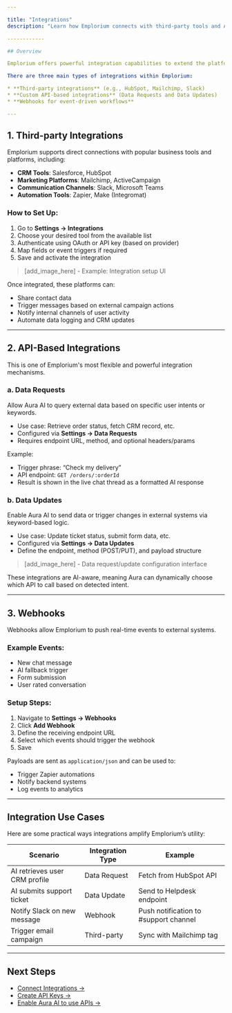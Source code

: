 ```yaml
---

title: "Integrations"
description: "Learn how Emplorium connects with third-party tools and APIs to help you streamline workflows, automate tasks, and access external data directly in your chat experience."

------------

## Overview

Emplorium offers powerful integration capabilities to extend the platform's functionality and align it with your existing tools. Whether you're connecting to a CRM, marketing tool, automation service, or using custom APIs, Emplorium provides a seamless integration layer across multiple channels.

There are three main types of integrations within Emplorium:

* **Third-party integrations** (e.g., HubSpot, Mailchimp, Slack)
* **Custom API-based integrations** (Data Requests and Data Updates)
* **Webhooks for event-driven workflows**

---
```


## 1. Third-party Integrations

Emplorium supports direct connections with popular business tools and platforms, including:

* **CRM Tools**: Salesforce, HubSpot
* **Marketing Platforms**: Mailchimp, ActiveCampaign
* **Communication Channels**: Slack, Microsoft Teams
* **Automation Tools**: Zapier, Make (Integromat)

### How to Set Up:

1. Go to **Settings → Integrations**
2. Choose your desired tool from the available list
3. Authenticate using OAuth or API key (based on provider)
4. Map fields or event triggers if required
5. Save and activate the integration

> \[add\_image\_here] - Example: Integration setup UI

Once integrated, these platforms can:

* Share contact data
* Trigger messages based on external campaign actions
* Notify internal channels of user activity
* Automate data logging and CRM updates

---

## 2. API-Based Integrations

This is one of Emplorium's most flexible and powerful integration mechanisms.

### a. **Data Requests**

Allow Aura AI to query external data based on specific user intents or keywords.

* Use case: Retrieve order status, fetch CRM record, etc.
* Configured via **Settings → Data Requests**
* Requires endpoint URL, method, and optional headers/params

Example:

* Trigger phrase: “Check my delivery”
* API endpoint: `GET /orders/:orderId`
* Result is shown in the live chat thread as a formatted AI response

### b. **Data Updates**

Enable Aura AI to send data or trigger changes in external systems via keyword-based logic.

* Use case: Update ticket status, submit form data, etc.
* Configured via **Settings → Data Updates**
* Define the endpoint, method (POST/PUT), and payload structure

> \[add\_image\_here] - Data request/update configuration interface

These integrations are AI-aware, meaning Aura can dynamically choose which API to call based on detected intent.

---

## 3. Webhooks

Webhooks allow Emplorium to push real-time events to external systems.

### Example Events:

* New chat message
* AI fallback trigger
* Form submission
* User rated conversation

### Setup Steps:

1. Navigate to **Settings → Webhooks**
2. Click **Add Webhook**
3. Define the receiving endpoint URL
4. Select which events should trigger the webhook
5. Save

Payloads are sent as `application/json` and can be used to:

* Trigger Zapier automations
* Notify backend systems
* Log events to analytics

---

## Integration Use Cases

Here are some practical ways integrations amplify Emplorium’s utility:

| Scenario                      | Integration Type | Example                               |
| ----------------------------- | ---------------- | ------------------------------------- |
| AI retrieves user CRM profile | Data Request     | Fetch from HubSpot API                |
| AI submits support ticket     | Data Update      | Send to Helpdesk endpoint             |
| Notify Slack on new message   | Webhook          | Push notification to #support channel |
| Trigger email campaign        | Third-party      | Sync with Mailchimp tag               |

---

## Next Steps

* [Connect Integrations →](/settings/integrations)
* [Create API Keys →](/settings/api-keys)
* [Enable Aura AI to use APIs →](/features/aura-ai-agent)
